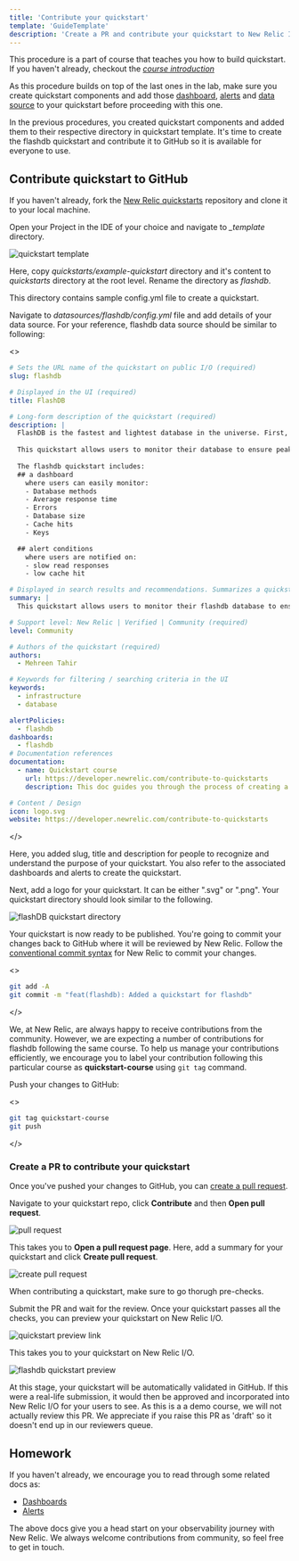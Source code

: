 ```yaml
---
title: 'Contribute your quickstart'
template: 'GuideTemplate'
description: 'Create a PR and contribute your quickstart to New Relic I/O'
---
```


<Callout variant="course">

This procedure is a part of course that teaches you how to build quickstart. If you haven't already, checkout the [_course introduction_](/contribute-to-quickstarts)

As this procedure builds on top of the last ones in the lab, make sure you create quickstart components and add those [dashboard](/contribute-to-quickstarts/build-a-quickstart/add-dashboard), [alerts](/contribute-to-quickstarts/build-a-quickstart/add-alerts) and [data source](/contribute-to-quickstarts/build-a-quickstart/add-data-source) to your quickstart before proceeding with this one.

</Callout>

In the previous procedures, you created quickstart components and added them to their respective directory in quickstart template. It's time to create the flashdb quickstart and contribute it to GitHub so it is available for everyone to use.

## Contribute quickstart to GitHub

<Steps>

<Step>

If you haven't already, fork the [New Relic quickstarts](https://github.com/newrelic/newrelic-quickstarts) repository and clone it to your local machine.

</Step>

<Step>

Open your Project in the IDE of your choice and navigate to _\_template_ directory. 

![quickstart template](../../../images/contribute-to-quickstarts/quickstart-template-directory.png)

</Step>

<Step>

Here, copy _quickstarts/example-quickstart_ directory and it's content to _quickstarts_ directory at the root level. Rename the directory as _flashdb_.

This directory contains sample config.yml file to create a quickstart. 

</Step>

<Step>

Navigate to _datasources/flashdb/config.yml_ file and add details of your data source. For your reference, flashdb data source should be similar to following:

<>

```yml
# Sets the URL name of the quickstart on public I/O (required)
slug: flashdb

# Displayed in the UI (required)
title: FlashDB

# Long-form description of the quickstart (required)
description: |
  FlashDB is the fastest and lightest database in the universe. First, it can handle a large number of concurrent users without slowing down. Second, it has a very low latency, so queries are processed quickly. And finally, it scales easily as your data grows.
  
  This quickstart allows users to monitor their database to ensure peak performance. It also notifies you if there's any problem with the database. 
  
  The flashdb quickstart includes: 
  ## a dashboard 
    where users can easily monitor:
    - Database methods
    - Average response time
    - Errors
    - Database size
    - Cache hits
    - Keys

  ## alert conditions
    where users are notified on:
    - slow read responses
    - low cache hit 

# Displayed in search results and recommendations. Summarizes a quickstarts functionality.
summary: |
  This quickstart allows users to monitor their flashdb database to ensure peak performance. It also notifies you if there's any problem with the database. 

# Support level: New Relic | Verified | Community (required)
level: Community

# Authors of the quickstart (required)
authors:
  - Mehreen Tahir

# Keywords for filtering / searching criteria in the UI
keywords:
  - infrastructure
  - database

alertPolicies:
  - flashdb
dashboards:
  - flashdb
# Documentation references
documentation:
  - name: Quickstart course
    url: https://developer.newrelic.com/contribute-to-quickstarts
    description: This doc guides you through the process of creating a quickstart

# Content / Design
icon: logo.svg
website: https://developer.newrelic.com/contribute-to-quickstarts

```

</>

</Step>

Here, you added slug, title and description for people to recognize and understand the purpose of your quickstart. You also refer to the associated dashboards and alerts to create the quickstart. 

<Step>

Next, add a logo for your quickstart. It can be either ".svg" or ".png". Your quickstart directory should look similar to the following.

![flashDB quickstart directory](../../../images/contribute-to-quickstarts/flashdb-quickstart-directory.png)

</Step>

<Step>

Your quickstart is now ready to be published. You're going to commit your changes back to GitHub where it will be reviewed by New Relic.
Follow the [conventional commit syntax](https://github.com/newrelic/developer-website/blob/main/CONTRIBUTING.md#using-conventional-commits) for New Relic to commit your changes.

<>

```bash
git add -A
git commit -m "feat(flashdb): Added a quickstart for flashdb"
```

</>

</Step>

<Callout variant="important">

We, at New Relic, are always happy to receive contributions from the community. However, we are expecting a number of contributions for flashdb following the same course.
To help us manage your contributions efficiently, we encourage you to label your contribution following this particular course as **quickstart-course** using `git tag` command.

</Callout>

<Step>

Push your changes to GitHub:

<>

```bash
git tag quickstart-course
git push
```
</>

</Step>

</Steps>

### Create a PR to contribute your quickstart

Once you've pushed your changes to GitHub, you can [create a pull request](https://help.github.com/en/github/collaborating-with-issues-and-pull-requests/creating-a-pull-request).

<Steps>

<Step>

Navigate to your quickstart repo, click **Contribute** and then **Open pull request**.

![pull request](../../../images/contribute-to-quickstarts/create-pull-request.png)

</Step>

<Step>

This takes you to **Open a pull request page**. Here, add a summary for your quickstart and click **Create pull request**.

![create pull request](../../../images/contribute-to-quickstarts/create-pr.png)

</Step>

<Callout variant='important'>

When contributing a quickstart, make sure to go thorugh pre-checks.

</Callout>

Submit the PR and wait for the review. Once your quickstart passes all the checks, you can preview your quickstart on New Relic I/O.

![quickstart preview link](../../../images/contribute-to-quickstarts/preview-link.png)

This takes you to your quickstart on New Relic I/O.

![flashdb quickstart preview](../../../images/contribute-to-quickstarts/flashdb-preview.png)

<Callout variant="important">

At this stage, your quickstart will be automatically validated in GitHub. If this were a real-life submission, it would then be approved and incorporated into New Relic I/O for your users to see. As this is a a demo course, we will not actually review this PR. We appreciate if you raise this PR as 'draft' so it doesn't end up in our reviewers queue.

</Callout>

</Steps>

## Homework

If you haven't already, we encourage you to read through some related docs as:

- [Dashboards](https://docs.newrelic.com/docs/query-your-data/explore-query-data/dashboards/introduction-dashboards/)
- [Alerts](https://docs.newrelic.com/docs/alerts-applied-intelligence/#:~:text=Together%2C%20New%20Relic%20Alerts%20and,metrics%20you%20care%20about%20most.)

The above docs give you a head start on your observability journey with New Relic. We always welcome contributions from community, so feel free to get in touch.
